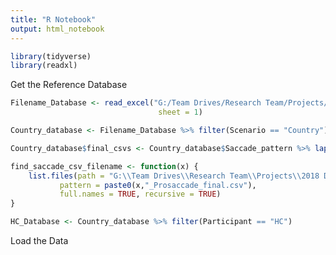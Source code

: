 ```yaml
---
title: "R Notebook"
output: html_notebook
---
```



```r

library(tidyverse)
library(readxl)

```

Get the Reference Database

```r
 
Filename_Database <- read_excel("G:/Team Drives/Research Team/Projects/2018 Driving Sim Reproducibility/File Reference Database.xlsx", 
                                 sheet = 1)

Country_database <- Filename_Database %>% filter(Scenario == "Country")

Country_database$final_csvs <- Country_database$Saccade_pattern %>% lapply(find_saccade_csv_filename)

find_saccade_csv_filename <- function(x) {
    list.files(path = "G:\\Team Drives\\Research Team\\Projects\\2018 Driving Sim Reproducibility\\4_Analysis_Saccades\\", 
           pattern = paste0(x,"_Prosaccade_final.csv"), 
           full.names = TRUE, recursive = TRUE)
}

HC_Database <- Country_database %>% filter(Participant == "HC")

```

Load the Data

```r




```


